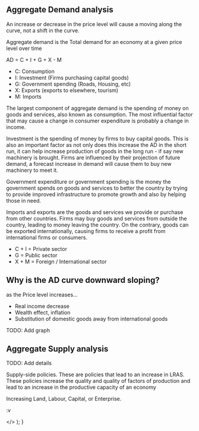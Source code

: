 
## Aggregate Demand analysis

An increase or decrease in the price level will cause a moving along the curve, not a shift in the curve.

Aggregate demand is the Total demand for an economy at a given price level over time

AD = C + I + G + X - M

- C: Consumption
- I: Investment (Firms purchasing capital goods)
- G: Government spending (Roads, Housing, etc)
- X: Exports (exports to elsewhere, tourism)
- M: Imports

The largest component of aggregate demand is the spending of money on goods and services, also known as consumption. The most influential factor that may cause a change in consumer expenditure is probably a change in income.

Investment is the spending of money by firms to buy capital goods. This is also an important factor as not only does this increase the AD in the short run, it can help increase production of goods in the long run - if say new machinery is brought. Firms are influenced by their projection of future demand, a forecast increase in demand will cause them to buy new machinery to meet it.

Government expenditure or government spending is the money the government spends on goods and services to better the country by trying to provide improved infrastructure to promote growth and also by helping those in need.

Imports and exports are the goods and services we provide or purchase from other countries. Firms may buy goods and services from outside the country, leading to money leaving the country. On the contrary, goods can be exported internationally, causing firms to receive a profit from international firms or consumers.

- C + I = Private sector
- G = Public sector
- X + M = Foreign / International sector


## Why is the AD curve downward sloping?

as the Price level increases...


- Real income decrease
- Wealth effect, inflation
- Substitution of domestic goods away from international goods

TODO: Add graph


## Aggregate Supply analysis



TODO: Add details

Supply-side policies. These are policies that lead to an increase in LRAS. These policies increase the quality and quality of factors of production and lead to an increase in the productive capacity of an economy



Increasing Land, Labour, Capital, or Enterprise.



:v

</>
);
}
